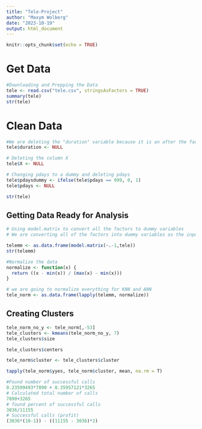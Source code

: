 ```yaml
---
title: "Tele-Project"
author: "Maxym Wolberg"
date: "2023-10-19"
output: html_document
---
```


```r
knitr::opts_chunk$set(echo = TRUE)
```

# Get Data

```r
#Downloading and Prepping the Data
tele <- read.csv("tele.csv", stringsAsFactors = TRUE)
summary(tele)
str(tele)
```
# Clean Data
```r
#We are deleting the "duration" variable because it is an after the fact measurement. We only should be using variables that we know before the call
tele$duration <- NULL

# Deleting the column X
tele$X <- NULL

# Changing pdays to a dummy and deleting pdays
tele$pdaysdummy <- ifelse(tele$pdays == 999, 0, 1)
tele$pdays <- NULL

str(tele)
```

## Getting Data Ready for Analysis

```r
# Using model.matrix to convert all the factors to dummy variables
# We are converting all of the factors into dummy variables as the input into knn has to be numeric

telemm <- as.data.frame(model.matrix(~.-1,tele))
str(telemm)

#Normalize the data
normalize <- function(x) {
  return ((x - min(x)) / (max(x) - min(x)))
}

# we are going to normalize everything for KNN and ANN
tele_norm <- as.data.frame(lapply(telemm, normalize))
```

## Creating Clusters

```r

tele_norm_no_y <- tele_norm[,-53]
tele_clusters <- kmeans(tele_norm_no_y, 7)
tele_clusters$size

tele_clusters$centers

tele_norm$cluster <- tele_clusters$cluster

tapply(tele_norm$yyes, tele_norm$cluster, mean, na.rm = T)

#Found number of successful calls
0.23599493*7890 + 0.35957121*3265
# Calculated total number of calls
7890+3265
# found percent of successful calls
3036/11155
# Successful calls (profit)
(3036*(10-1)) - ((11155 - 3036)*2)

```